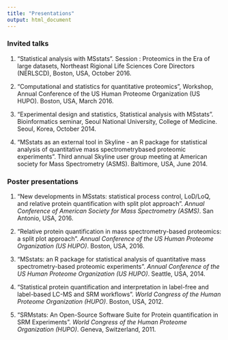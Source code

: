 ```yaml
---
title: "Presentations"
output: html_document
---
```


### Invited talks
1. "Statistical analysis with MSstats". Session : Proteomics in the Era of large datasets, Northeast Rigional Life
Sciences Core Directors (NERLSCD), Boston, USA, October 2016.

2. "Computational and statistics for quantitative proteomics", Workshop, Annual Conference of the US Human
Proteome Organization (US HUPO). Boston, USA, March 2016.

3. "Experimental design and statistics, Statistical analysis with MSstats". Bioinformatics seminar, Seoul National
University, College of Medicine. Seoul, Korea, October 2014.

4. "MSstats as an external tool in Skyline - an R package for statistical analysis of quantitative mass spectrometrybased
proteomic experiments". Third annual Skyline user group meeting at American society for Mass Spectrometry
(ASMS). Baltimore, USA, June 2014.




### Poster presentations
1. "New developments in MSstats: statistical process control, LoD/LoQ, and relative protein quantification with
split plot approach". *Annual Conference of American Society for Mass Spectrometry (ASMS)*. San Antonio,
USA, 2016.

2. "Relative protein quantification in mass spectrometry-based proteomics: a split plot approach". *Annual Conference
of the US Human Proteome Organization (US HUPO)*. Boston, USA, 2016.

3. "MSstats: an R package for statistical analysis of quantitative mass spectrometry-based proteomic experiments".
*Annual Conference of the US Human Proteome Organization (US HUPO)*. Seattle, USA, 2014.

4. "Statistical protein quantification and interpretation in label-free and label-based LC-MS and SRM workflows".
*World Congress of the Human Proteome Organization (HUPO)*. Boston, USA, 2012.

5. "SRMstats: An Open-Source Software Suite for Protein quantification in SRM Experiments". *World Congress
of the Human Proteome Organization (HUPO)*. Geneva, Switzerland, 2011.



